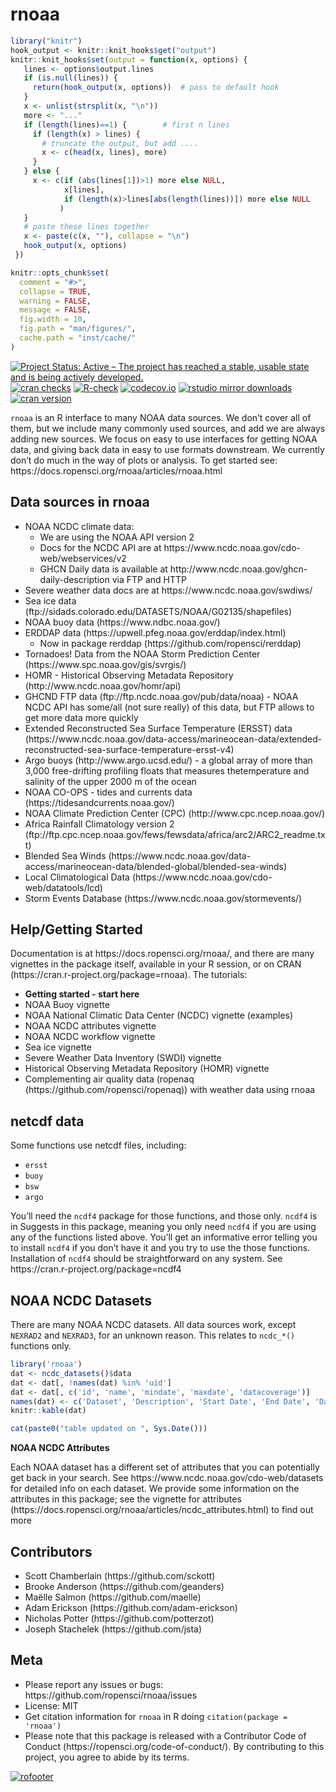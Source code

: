 rnoaa
=====

```r
library("knitr")
hook_output <- knitr::knit_hooks$get("output")
knitr::knit_hooks$set(output = function(x, options) {
   lines <- options$output.lines
   if (is.null(lines)) {
     return(hook_output(x, options))  # pass to default hook
   }
   x <- unlist(strsplit(x, "\n"))
   more <- "..."
   if (length(lines)==1) {        # first n lines
     if (length(x) > lines) {
       # truncate the output, but add ....
       x <- c(head(x, lines), more)
     }
   } else {
     x <- c(if (abs(lines[1])>1) more else NULL,
            x[lines],
            if (length(x)>lines[abs(length(lines))]) more else NULL
           )
   }
   # paste these lines together
   x <- paste(c(x, ""), collapse = "\n")
   hook_output(x, options)
 })

knitr::opts_chunk$set(
  comment = "#>",
  collapse = TRUE,
  warning = FALSE,
  message = FALSE,
  fig.width = 10,
  fig.path = "man/figures/",
  cache.path = "inst/cache/"
)
```

[![Project Status: Active – The project has reached a stable, usable state and is being actively developed.](https://www.repostatus.org/badges/latest/active.svg)](https://www.repostatus.org/#active)
[![cran checks](https://cranchecks.info/badges/worst/rnoaa)](https://cranchecks.info/pkgs/rnoaa)
[![R-check](https://github.com/ropensci/rnoaa/workflows/R-check/badge.svg)](https://github.com/ropensci/rnoaa/actions)
[![codecov.io](https://codecov.io/github/ropensci/rnoaa/coverage.svg?branch=master)](https://codecov.io/github/ropensci/rnoaa?branch=master)
[![rstudio mirror downloads](https://cranlogs.r-pkg.org/badges/rnoaa?color=C9A115)](https://github.com/r-hub/cranlogs.app)
[![cran version](https://www.r-pkg.org/badges/version/rnoaa)](https://cran.r-project.org/package=rnoaa)


`rnoaa` is an R interface to many NOAA data sources. We don't cover all of them, but we include many commonly used sources, and add we are always adding new sources. We focus on easy to use interfaces for getting NOAA data, and giving back data in easy to use formats downstream. We currently don't do much in the way of plots or analysis. To get started see: https://docs.ropensci.org/rnoaa/articles/rnoaa.html

## Data sources in rnoaa

* NOAA NCDC climate data:
    * We are using the NOAA API version 2
    * Docs for the NCDC API are at https://www.ncdc.noaa.gov/cdo-web/webservices/v2
    * GHCN Daily data is available at http://www.ncdc.noaa.gov/ghcn-daily-description via FTP and HTTP
* Severe weather data docs are at https://www.ncdc.noaa.gov/swdiws/
* Sea ice data (ftp://sidads.colorado.edu/DATASETS/NOAA/G02135/shapefiles)
* NOAA buoy data (https://www.ndbc.noaa.gov/)
* ERDDAP data (https://upwell.pfeg.noaa.gov/erddap/index.html)
  * Now in package rerddap (https://github.com/ropensci/rerddap)
* Tornadoes! Data from the NOAA Storm Prediction Center (https://www.spc.noaa.gov/gis/svrgis/)
* HOMR - Historical Observing Metadata Repository (http://www.ncdc.noaa.gov/homr/api)
* GHCND FTP data (ftp://ftp.ncdc.noaa.gov/pub/data/noaa) - NOAA NCDC API has some/all (not sure really) of this data, but FTP allows to get more data more quickly
* Extended Reconstructed Sea Surface Temperature (ERSST) data (https://www.ncdc.noaa.gov/data-access/marineocean-data/extended-reconstructed-sea-surface-temperature-ersst-v4)
* Argo buoys (http://www.argo.ucsd.edu/) - a global array of more than 3,000 free-drifting profiling floats that measures thetemperature and salinity of the upper 2000 m of the ocean
* NOAA CO-OPS - tides and currents data (https://tidesandcurrents.noaa.gov/)
* NOAA Climate Prediction Center (CPC) (http://www.cpc.ncep.noaa.gov/)
* Africa Rainfall Climatology version 2 (ftp://ftp.cpc.ncep.noaa.gov/fews/fewsdata/africa/arc2/ARC2_readme.txt)
* Blended Sea Winds (https://www.ncdc.noaa.gov/data-access/marineocean-data/blended-global/blended-sea-winds)
* Local Climatological Data (https://www.ncdc.noaa.gov/cdo-web/datatools/lcd)
* Storm Events Database (https://www.ncdc.noaa.gov/stormevents/)

## Help/Getting Started

Documentation is at https://docs.ropensci.org/rnoaa/, and there are many vignettes in the package itself, available in your R session, or on CRAN (https://cran.r-project.org/package=rnoaa). The tutorials:

* **Getting started - start here**
* NOAA Buoy vignette
* NOAA National Climatic Data Center (NCDC) vignette (examples)
* NOAA NCDC attributes vignette
* NOAA NCDC workflow vignette
* Sea ice vignette
* Severe Weather Data Inventory (SWDI) vignette
* Historical Observing Metadata Repository (HOMR) vignette
* Complementing air quality data (ropenaq (https://github.com/ropensci/ropenaq)) with weather data using rnoaa

## netcdf data

Some functions use netcdf files, including:

* `ersst`
* `buoy`
* `bsw`
* `argo`
 
You'll need the `ncdf4` package for those functions, and those only. `ncdf4` is in Suggests in this package, meaning you only need `ncdf4` if you are using any of the functions listed above. You'll get an informative error telling you to install `ncdf4` if you don't have it and you try to use the those functions. Installation of `ncdf4` should be straightforward on any system. See https://cran.r-project.org/package=ncdf4

## NOAA NCDC Datasets

There are many NOAA NCDC datasets. All data sources work, except `NEXRAD2` and `NEXRAD3`, for an unknown reason. This relates to `ncdc_*()` functions only.

```r
library('rnoaa')
dat <- ncdc_datasets()$data
dat <- dat[, !names(dat) %in% 'uid']
dat <- dat[, c('id', 'name', 'mindate', 'maxdate', 'datacoverage')]
names(dat) <- c('Dataset', 'Description', 'Start Date', 'End Date', 'Data Coverage')
knitr::kable(dat)
```

```r
cat(paste0("table updated on ", Sys.Date()))
```

**NOAA NCDC Attributes**

Each NOAA dataset has a different set of attributes that you can potentially get back in your search. See https://www.ncdc.noaa.gov/cdo-web/datasets for detailed info on each dataset. We provide some information on the attributes in this package; see the vignette for attributes (https://docs.ropensci.org/rnoaa/articles/ncdc_attributes.html) to find out more


## Contributors

* Scott Chamberlain (https://github.com/sckott)
* Brooke Anderson (https://github.com/geanders)
* Maëlle Salmon (https://github.com/maelle)
* Adam Erickson (https://github.com/adam-erickson)
* Nicholas Potter (https://github.com/potterzot)
* Joseph Stachelek (https://github.com/jsta)

## Meta

* Please report any issues or bugs: https://github.com/ropensci/rnoaa/issues
* License: MIT
* Get citation information for `rnoaa` in R doing `citation(package = 'rnoaa')`
* Please note that this package is released with a Contributor Code of Conduct (https://ropensci.org/code-of-conduct/). By contributing to this project, you agree to abide by its terms.

[![rofooter](https://ropensci.org/public_images/github_footer.png)](https://ropensci.org)
